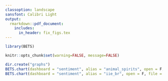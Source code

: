 ```yaml
---
classoption: landscape
sansfont: Calibri Light
output:
  rmarkdown::pdf_document:
    includes:  
      in_header: fix_figs.tex
---
```


\fontfamily{lmss}\selectfont


```r
library(BETS)
```

```r
knitr::opts_chunk$set(warning=FALSE, message=FALSE)
```

\fancypagestyle{plain}{
  \fancyhf{}%
  \setlength{\headheight}{40pt} 
  \fancyhead[L]{
    \includegraphics[width=\linewidth,height=35pt]{logo_sentiment} }
  \fancyfoot[L]{
     {\fontfamily{lmss}\selectfont
     {\small Charts generated by the \textbf{BETS R Package} on `r Sys.Date()` $\diamond$ \textbf{\url{https://github.com/pedrocostaferreira/BETS}}}}
  }
  \fancyfoot[R]{
    \thepage\  / \pageref{LastPage} }
}
\pagestyle{plain}


```r
dir.create("graphs")
BETS.chart(dashboard = "sentiment", alias = "animal_spirits", open = F, file = "graphs//animal_spirits")
BETS.chart(dashboard = "sentiment", alias = "iie_br", open = F, file = "graphs//iie_br")
```


\begin{figure}[h]
\begin{subfigure}{.49\textwidth}
  \centering
  \includegraphics[width=11cm,keepaspectratio]{graphs/animal_spirits}
  \label{ipca}
\end{subfigure}
~
\begin{subfigure}{.49\textwidth}
  \centering
  \includegraphics[width=11cm,keepaspectratio]{graphs/iie_br}
  \label{cut}
  \caption{Main caption}
\end{subfigure}
~
\begin{subfigure}{.49\textwidth}
  \centering
  \includegraphics[width=11cm,keepaspectratio]{graphs/iie_br}
  \label{cut}
\end{subfigure}
~
\begin{subfigure}{.49\textwidth}
  \centering
  \includegraphics[width=11cm,keepaspectratio]{graphs/animal_spirits}
  \label{cut}
\end{subfigure}
\end{figure}

